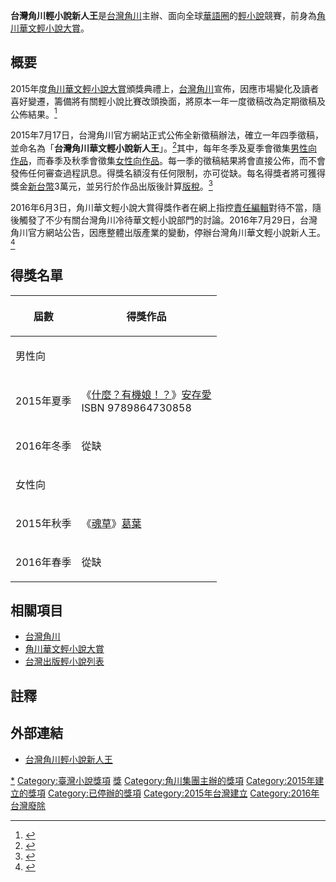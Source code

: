 {{newsrelease|time=2015-04-04T02:12:53+00:00}}
{{refimprove|time=2015-04-04T02:12:53+00:00}}
'''台灣角川輕小說新人王'''是[[台灣角川|台灣角川]]主辦、面向全球[[華語圈|華語圈]]的[[輕小說|輕小說]]競賽，前身為[[角川華文輕小說大賞|角川華文輕小說大賞]]。

== 概要 ==
2015年度[[角川華文輕小說大賞|角川華文輕小說大賞]]頒獎典禮上，[[台灣角川|台灣角川]]宣佈，因應市場變化及讀者喜好變遷，籌備將有關輕小說比賽改頭換面，將原本一年一度徵稿改為定期徵稿及公佈結果。<ref>{{Cite web|url=https://www.kadokawa.com.tw/p9-news_detail.php?seriesa=8&id=1244|title=2015角川華文輕小說大賞頒獎典禮 3/30隆重登場！ 男性向&女性向長篇輕小說合計5位得獎者得獎 全新徵稿模式「台灣角川輕小說新人王」同步推出！|accessdate=2015-04-03|date=2015-03-30|language=zh-tw|archive-date=2016-03-04|archive-url=https://web.archive.org/web/20160304094318/https://www.kadokawa.com.tw/p9-news_detail.php?seriesa=8&id=1244|dead-url=no}}</ref>

2015年7月17日，台灣角川官方網站正式公佈全新徵稿辦法，確立一年四季徵稿，並命名為「'''台灣角川華文輕小說新人王'''」。<ref>{{Cite web|url=https://www.kadokawa.com.tw/p9-news_detail.php?seriesa=8&id=1363|title=下一個華文輕小說的明日之星就是你！「台灣角川華文輕小說新人王」即日起開始徵稿！|accessdate=2015-07-19|date=2015-07-17|language=zh-tw|archive-date=2016-03-04|archive-url=https://web.archive.org/web/20160304095422/https://www.kadokawa.com.tw/p9-news_detail.php?seriesa=8&id=1363|dead-url=no}}</ref>其中，每年冬季及夏季會徵集[[男性向作品|男性向作品]]，而春季及秋季會徵集[[女性向作品|女性向作品]]。每一季的徵稿結果將會直接公佈，而不會發佈任何審查過程訊息。得獎名額沒有任何限制，亦可從缺。每名得獎者將可獲得獎金[[新台幣|新台幣]]3萬元，並另行於作品出版後計算[[版稅|版稅]]。<ref>{{Cite web|url=http://newstar.kadokawa.com.tw/?module=boy|title=台灣角川輕小說新人王活動辦法|accessdate=2015-07-19|date=2015-07-17|language=zh-tw|deadurl=yes|archiveurl=https://web.archive.org/web/20150721010217/http://newstar.kadokawa.com.tw/?module=boy|archivedate=2015-07-21}}</ref>

2016年6月3日，角川華文輕小說大賞得獎作者在網上指控[[責任編輯|責任編輯]]對待不當，隨後觸發了不少有關台灣角川冷待華文輕小說部門的討論。2016年7月29日，台灣角川官方網站公告，因應整體出版產業的變動，停辦台灣角川華文輕小說新人王。<ref>{{Cite web |url=http://newstar.kadokawa.com.tw/?module=news&id=26 |title=「台灣角川輕小說新人王」停辦公告 |accessdate=2016-09-10 |archive-date=2016-09-17 |archive-url=https://web.archive.org/web/20160917212934/http://newstar.kadokawa.com.tw/?module=news&id=26 |dead-url=yes }}</ref>

== 得獎名單 ==
{| class="wikitable" summary="台灣角川輕小說新人王得獎作品一覽" title="台灣角川輕小說新人王" width="100%" style="text-align:center"
! 屆數 !! 得獎作品
|- 
! colspan=2|男性向
|-
| 2015年夏季 || 《[[什麼？有機娘！？|什麼？有機娘！？]]》[[安存愛|安存愛]]<br/>ISBN 9789864730858
|-
| 2016年冬季 || 從缺
|- 
! colspan=2|女性向
|-
| 2015年秋季 || 《[[魂草|魂草]]》[[葛葉_(小說家)|葛葉]]
|-
| 2016年春季 || 從缺
|}

== 相關項目 ==
*[[台灣角川|台灣角川]]
*[[角川華文輕小說大賞|角川華文輕小說大賞]]
*[[台灣出版輕小說列表|台灣出版輕小說列表]]

== 註釋 ==
<div class="references-small">
{{Reflist}}
</div>

== 外部連結 ==
*[https://web.archive.org/web/20150720022124/http://newstar.kadokawa.com.tw/ 台灣角川輕小說新人王]

{{角川華文輕小說徵稿活動}}

[[Category:台灣輕小說|*]]
[[Category:臺灣小說獎項|Category:臺灣小說獎項]]
[[Category:台灣角川|獎]]
[[Category:角川集團主辦的獎項|Category:角川集團主辦的獎項]]
[[Category:2015年建立的獎項|Category:2015年建立的獎項]]
[[Category:已停辦的獎項|Category:已停辦的獎項]]
[[Category:2015年台灣建立|Category:2015年台灣建立]]
[[Category:2016年台灣廢除|Category:2016年台灣廢除]]